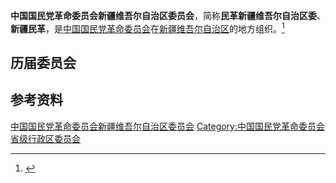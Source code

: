 {{Infobox PRCG
|机构名称 = 中国国民党革命委员会新疆维吾尔自治区委员会
|标志1    =
|格言1    =
|届数     = 
|任期始   = 
|任期终   =
|职位1    = 主任委员
|人员1    = 
|职位2    = 副主任委员
|人员2    =
|人数2    =
|职位3    =
|人员3    =
|组织法规 = 中国国民党革命委员会章程
|上级机构 = [[中国国民党革命委员会中央委员会|中国国民党革命委员会中央委员会]]
|机构类型 = [[民主党派|民主党派]][[中国一级行政区|省级行政区]][[委员会|委员会]]
|行政级别 = 正厅级
|场所1    = 
|地址1    = 
|邮编1    = 
|电话1    = 
|官网1    = {{url|}}
}}
'''中国国民党革命委员会新疆维吾尔自治区委员会'''，简称'''民革新疆维吾尔自治区委'''、'''新疆民革'''，是[[中国国民党革命委员会|中国国民党革命委员会]]在[[新疆维吾尔自治区|新疆维吾尔自治区]]的地方组织。<ref>{{Cite book|title=新疆百科知识辞典|author=蒲开夫, 朱一凡, 李行力主编|publisher=陕西人民出版社|year=2006|isbn=|location=西安|pages=}}</ref>

== 历届委员会 ==

== 参考资料 ==
{{reflist}}

{{中华人民共和国各省级行政区|委员会|中国国民党革命委员会|仅内地=yes}}

{{Authority control}}
[[Category:中国国民党革命委员会新疆维吾尔自治区委员会|]]
[[Category:中国国民党革命委员会省级行政区委员会|Category:中国国民党革命委员会省级行政区委员会]]